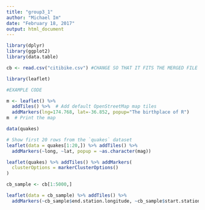 ---
title: "group3_1"
author: "Michael Im"
date: "February 18, 2017"
output: html_document
---

```{r}

library(dplyr)
library(ggplot2)
library(data.table)

cb <- read.csv("citibike.csv") #CHANGE SO THAT IT FITS THE MERGED FILE

```


```{r}

library(leaflet)

#EXAMPLE CODE

m <- leaflet() %>%
  addTiles() %>%  # Add default OpenStreetMap map tiles
  addMarkers(lng=174.768, lat=-36.852, popup="The birthplace of R")
m  # Print the map

data(quakes)

# Show first 20 rows from the `quakes` dataset
leaflet(data = quakes[1:20,]) %>% addTiles() %>%
  addMarkers(~long, ~lat, popup = ~as.character(mag))

leaflet(quakes) %>% addTiles() %>% addMarkers(
  clusterOptions = markerClusterOptions()
)

```


```{r}

cb_sample <- cb[1:5000,]

leaflet(data = cb_sample) %>% addTiles() %>%
  addMarkers(~cb_sample$end.station.longitude, ~cb_sample$start.station.latitude, popup = ~cb_sample$start.station.name, clusterOptions = markerClusterOptions()) %>%   addProviderTiles("CartoDB.Positron")

```